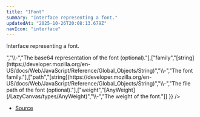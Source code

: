 ```yaml
---
title: "IFont"
summary: "Interface representing a font."
updatedAt: "2025-10-26T20:08:13.679Z"
navIcon: "interface"
---
```



Interface representing a font.

<Table data={{ headers: [{"content":"Property","key":"property","sortable":true},{"content":"Type","key":"type","sortable":true},{"content":"Value","key":"value","sortable":true},{"content":"Description","key":"description"}], rows: [["base64","Buffer\\<ArrayBufferLike\\>","\\-","The base64 representation of the font (optional)."],["family","[string](https://developer.mozilla.org/en-US/docs/Web/JavaScript/Reference/Global_Objects/String)","\\-","The font family."],["path","[string](https://developer.mozilla.org/en-US/docs/Web/JavaScript/Reference/Global_Objects/String)","\\-","The file path of the font (optional)."],["weight","[AnyWeight](/LazyCanvas/types/AnyWeight)","\\-","The weight of the font."]] }} />


- [Source](https://github.com/NMMTY/LazyCanvas/blob/ba3e53b2fefc78794f94d50b21443818f2774649/packages/lazycanvas/src/structures/helpers/Font.ts#L6)